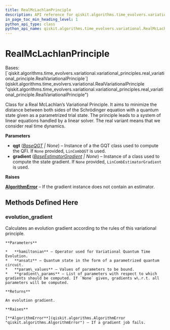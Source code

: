 ```yaml
---
title: RealMcLachlanPrinciple
description: API reference for qiskit.algorithms.time_evolvers.variational.RealMcLachlanPrinciple
in_page_toc_min_heading_level: 1
python_api_type: class
python_api_name: qiskit.algorithms.time_evolvers.variational.RealMcLachlanPrinciple
---
```


# RealMcLachlanPrinciple

<Class id="qiskit.algorithms.time_evolvers.variational.RealMcLachlanPrinciple" isDedicatedPage={true} github="https://github.com/qiskit/qiskit/tree/stable/0.23/qiskit/algorithms/time_evolvers/variational/variational_principles/real_mc_lachlan_principle.py" signature="RealMcLachlanPrinciple(qgt=None, gradient=None)">
  Bases: [`qiskit.algorithms.time_evolvers.variational.variational_principles.real_variational_principle.RealVariationalPrinciple`](qiskit.algorithms.time_evolvers.variational.RealVariationalPrinciple "qiskit.algorithms.time_evolvers.variational.variational_principles.real_variational_principle.RealVariationalPrinciple")

  Class for a Real McLachlan’s Variational Principle. It aims to minimize the distance between both sides of the Schrödinger equation with a quantum state given as a parametrized trial state. The principle leads to a system of linear equations handled by a linear solver. The real variant means that we consider real time dynamics.

  **Parameters**

  *   **qgt** ([*BaseQGT*](qiskit.algorithms.gradients.BaseQGT "qiskit.algorithms.gradients.BaseQGT") *| None*) – Instance of a the GQT class used to compute the QFI. If `None` provided, `LinCombQGT` is used.
  *   **gradient** ([*BaseEstimatorGradient*](qiskit.algorithms.gradients.BaseEstimatorGradient "qiskit.algorithms.gradients.BaseEstimatorGradient") *| None*) – Instance of a class used to compute the state gradient. If `None` provided, `LinCombEstimatorGradient` is used.

  **Raises**

  [**AlgorithmError**](qiskit.algorithms.AlgorithmError "qiskit.algorithms.AlgorithmError") – If the gradient instance does not contain an estimator.

  ## Methods Defined Here

  ### evolution\_gradient

  <Function id="qiskit.algorithms.time_evolvers.variational.RealMcLachlanPrinciple.evolution_gradient" signature="RealMcLachlanPrinciple.evolution_gradient(hamiltonian, ansatz, param_values, gradient_params=None)">
    Calculates an evolution gradient according to the rules of this variational principle.

    **Parameters**

    *   **hamiltonian** – Operator used for Variational Quantum Time Evolution.
    *   **ansatz** – Quantum state in the form of a parametrized quantum circuit.
    *   **param\_values** – Values of parameters to be bound.
    *   **gradient\_params** – List of parameters with respect to which gradients should be computed. If `None` given, gradients w\.r.t. all parameters will be computed.

    **Returns**

    An evolution gradient.

    **Raises**

    [**AlgorithmError**](qiskit.algorithms.AlgorithmError "qiskit.algorithms.AlgorithmError") – If a gradient job fails.
  </Function>
</Class>

